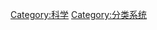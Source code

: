 {{Commonscat|Scientific classification}}

[[Category:科学|Category:科学]]
[[Category:分类系统|Category:分类系统]]